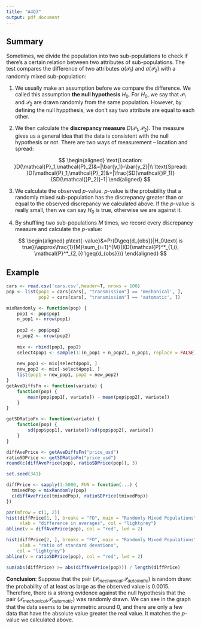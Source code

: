 ```yaml
---
title: "A4Q3"
output: pdf_document
---
```


## Summary

Sometimes, we divide the population into two sub-populations to check if there's a certain relation between two attributes of sub-populations. The test compares the difference of two attributes $a(\mathcal{P}_1)$ and $a(\mathcal{P}_2)$ with a randomly mixed sub-population:

1. We usually make an assumption before we compare the difference. We called this assumption **the null hypothesis** $H_0$. For $H_0$, we say that $\mathcal{P}_1$ and $\mathcal{P}_2$ are drawn randomly from the same population. However, by defining the null hyppthesis, we don't say two attribute are equal to each other.

2. We then calculate the **discrepancy measure** $D(\mathcal{P}_1,\mathcal{P}_2)$. The measure gives us a general idea that the data is consistent with the null hypothesis or not. There are two ways of measurement -- location and spread:

$$
\begin{aligned}
\text{Location: }D(\mathcal{P}_1,\mathcal{P}_2)&=|\bar{y_1}-\bar{y_2}|\\
\text{Spread: }D(\mathcal{P}_1,\mathcal{P}_2)&=|\frac{SD(\mathcal{}P_1)}{SD(\mathcal{}P_2)}-1|
\end{aligned}
$$

3. We calculate the observed $p$-value. $p$-value is the probability that a randomly mixed sub-population has the discrepancy greater than or equal to the observed discrepancy we calculated above. If the $p$-value is really small, then we can say $H_0$ is true, otherwise we are against it.

4. By shuffling two sub-populations $M$ times, we record every discrepancy measure and calculate the $p$-value:

$$
\begin{aligned}
p\text{-value}&=Pr(D\geq{d_{obs}}|H_0\text{ is true})\approx\frac{1}{M}\sum_{i=1}^{M}{I(D(\mathcal{P}^*_{1,i}, \mathcal{P}^*_{2,i}) \geq{d_{obs}})}
\end{aligned}
$$

## Example

```r
cars <- read.csv('cars.csv',header=T, nrows = 100)
pop <- list(pop1 = cars[cars[, "transmission"] == 'mechanical', ], 
            pop2 = cars[cars[, "transmission"] == 'automatic', ])
```

```r
mixRandomly <- function(pop) {
    pop1 <- pop$pop1
    n_pop1 <- nrow(pop1)
    
    pop2 <- pop$pop2
    n_pop2 <- nrow(pop2)
    
    mix <- rbind(pop1, pop2)
    select4pop1 <- sample(1:(n_pop1 + n_pop2), n_pop1, replace = FALSE)
    
    new_pop1 <- mix[select4pop1, ]
    new_pop2 <- mix[-select4pop1, ]
    list(pop1 = new_pop1, pop2 = new_pop2)
}
getAveDiffsFn <- function(variate) {
    function(pop) {
        mean(pop$pop1[, variate]) - mean(pop$pop2[, variate])
    }
}

getSDRatioFn <- function(variate) {
    function(pop) {
        sd(pop$pop1[, variate])/sd(pop$pop2[, variate])
    }
}
```

```r
diffAvePrice <- getAveDiffsFn("price_usd")
ratioSDPrice <- getSDRatioFn("price_usd")
round(c(diffAvePrice(pop), ratioSDPrice(pop)), 3)
```

```r
set.seed(341)

diffPrice <- sapply(1:5000, FUN = function(...) {
  tmixedPop = mixRandomly(pop)
  c(diffAvePrice(tmixedPop), ratioSDPrice(tmixedPop))
})
```

```r
par(mfrow = c(1, 2))
hist(diffPrice[1, ], breaks = "FD", main = "Randomly Mixed Populations", 
     xlab = "difference in averages", col = "lightgrey")
abline(v = diffAvePrice(pop), col = "red", lwd = 2)

hist(diffPrice[2, ], breaks = "FD", main = "Randomly Mixed Populations", 
     xlab = "ratio of standard devations", 
    col = "lightgrey")
abline(v = ratioSDPrice(pop), col = "red", lwd = 2)
```

```r
sum(abs(diffPrice) >= abs(diffAvePrice(pop))) / length(diffPrice)
```

**Conclusion**: 
Suppose that the pair ($\mathcal{P}_{mechanical}$,$\mathcal{P}_{automatic}$) is random draw:
the probability of at least as large as the observed value is 0.0015. Therefore, there is a strong evidence against the null hypothesis that the pair ($\mathcal{P}_{mechanical}$,$\mathcal{P}_{automatic}$) was randomly drawn. We can see in the graph that the data seems to be symmetric around 0, and there are only a few data that have the absolute value greater the real value. It matches the $p$-value we calculated above. 
